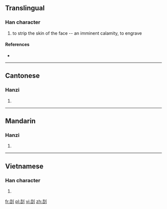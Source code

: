 ==Translingual==

===Han character===
{{Han char|rn=18|rad=刀|as=06|sn=8|four=|canj=土口中弓 (GRLN)}}

# to strip the skin of the face -- an imminent calamity, to engrave

====References====
* {{Han ref|kx=0139.180|hdz=10332.130|uh=34E4|ud=13540}}

----

==Cantonese==

===Hanzi===
{{yue-hanzi|jyut=|y=hot3, kit3 kit6}}

# {{defn|Cantonese|sort=刀06}}

----

==Mandarin==

===Hanzi===
{{cmn-hanzi|pin=[[jié]] ([[jie2]]), [[qià]] ([[qia4]])|wg=chieh<sup>2</sup>, ch'ia<sup>4</sup>}}

# {{defn|Mandarin|sort=刀06}}

----

==Vietnamese==

===Han character===
{{vi-hantu|[[cắt]]|rs=刀06}}

# {{defn|Vietnamese|sort=刀06}}

[[fr:㓤]]
[[pl:㓤]]
[[vi:㓤]]
[[zh:㓤]]